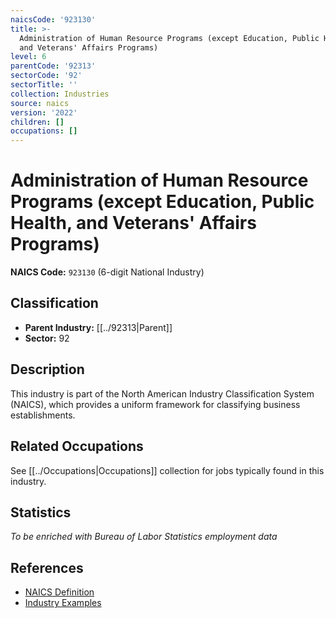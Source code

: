 ```yaml
---
naicsCode: '923130'
title: >-
  Administration of Human Resource Programs (except Education, Public Health,
  and Veterans' Affairs Programs)
level: 6
parentCode: '92313'
sectorCode: '92'
sectorTitle: ''
collection: Industries
source: naics
version: '2022'
children: []
occupations: []
---
```

# Administration of Human Resource Programs (except Education, Public Health, and Veterans' Affairs Programs)

**NAICS Code:** `923130` (6-digit National Industry)

## Classification

- **Parent Industry:** [[../92313|Parent]]
- **Sector:** 92

## Description

This industry is part of the North American Industry Classification System (NAICS), which provides a uniform framework for classifying business establishments.

## Related Occupations

See [[../Occupations|Occupations]] collection for jobs typically found in this industry.

## Statistics

*To be enriched with Bureau of Labor Statistics employment data*

## References

- [NAICS Definition](https://www.census.gov/naics/)
- [Industry Examples](https://www.census.gov/naics/2022NAICS/)
